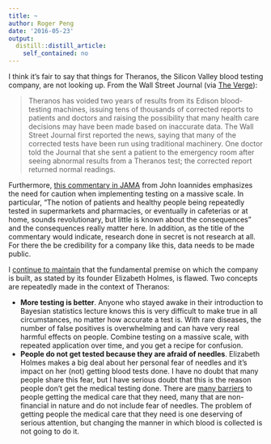 ```yaml
---
title: ~
author: Roger Peng
date: '2016-05-23'
output:
  distill::distill_article:
    self_contained: no
---
```



I think it's fair to say that things for Theranos, the Silicon Valley blood testing company, are not looking up. From the Wall Street Journal (via [The Verge](http://www.theverge.com/2016/5/19/11711004/theranos-voids-edison-blood-test-results)):

> Theranos has voided two years of results from its Edison blood-testing machines, issuing tens of thousands of corrected reports to patients and doctors and raising the possibility that many health care decisions may have been made based on inaccurate data. The Wall Street Journal first reported the news, saying that many of the corrected tests have been run using traditional machinery. One doctor told the Journal that she sent a patient to the emergency room after seeing abnormal results from a Theranos test; the corrected report returned normal readings.

Furthermore, [this commentary in JAMA](http://jama.jamanetwork.com/article.aspx?articleid=2524161#.Vz-lkeuAj9p.twitter) from John Ioannides emphasizes the need for caution when implementing testing on a massive scale. In particular, "The notion of patients and healthy people being repeatedly tested in supermarkets and pharmacies, or eventually in cafeterias or at home, sounds revolutionary, but little is known about the consequences" and the consequences really matter here. In addition, as the title of the commentary would indicate, research done in secret is not research at all. For there the be credibility for a company like this, data needs to be made public. 

I [continue to maintain](http://simplystatistics.org/2015/10/28/discussion-of-the-theranos-controversy-with-elizabeth-matsui/) that the fundamental premise on which the company is built, as stated by its founder Elizabeth Holmes, is flawed. Two concepts are repeatedly made in the context of Theranos:

* **More testing is better**. Anyone who stayed awake in their introduction to Bayesian statistics lecture knows this is very difficult to make true in all circumstances, no matter how accurate a test is. With rare diseases, the number of false positives is overwhelming and can have very real harmful effects on people. Combine testing on a massive scale, with repeated application over time, and you get a recipe for confusion.
* **People do not get tested because they are afraid of needles**. Elizabeth Holmes makes a big deal about her personal fear of needles and it's impact on her (not) getting blood tests done. I have no doubt that many people share this fear, but I have serious doubt that this is the reason people don't get the medical testing done. There are [many barriers](http://www.rwjf.org/en/library/research/2012/02/special-issue-of-health-services-research-links-health-care-rese/nonfinancial-barriers-and-access-to-care-for-us-adults.html) to people getting the medical care that they need, many that are non-financial in nature and do not include fear of needles. The problem of getting people the medical care that they need is one deserving of serious attention, but changing the manner in which blood is collected is not going to do it.
